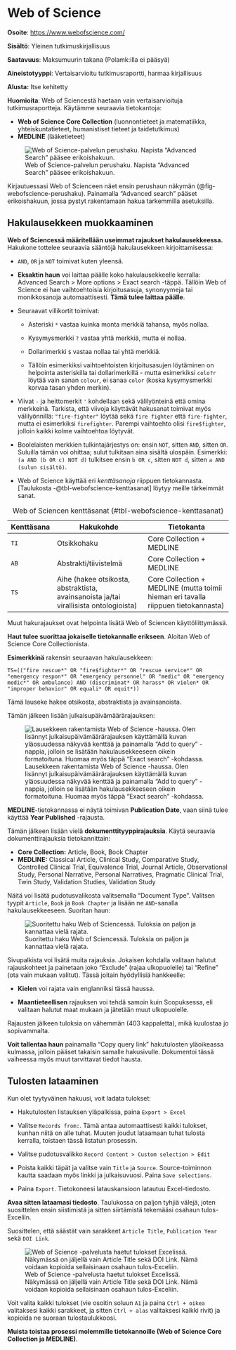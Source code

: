 # Web of Science {#sec-tiet-webofscience}

**Osoite**: <https://www.webofscience.com/>

**Sisältö**: Yleinen tutkimuskirjallisuus

**Saatavuus**: Maksumuurin takana (Polamk:illa ei pääsyä)

**Aineistotyyppi**: Vertaisarvioitu tutkimusraportti, harmaa kirjallisuus

**Alusta:** Itse kehitetty

**Huomioita**: Web of Sciencestä haetaan vain vertaisarvioituja tutkimusraportteja. Käytämme seuraavia tietokantoja:

-   **Web of Science Core Collection** (luonnontieteet ja matematiikka, yhteiskuntatieteet, humanistiset tieteet ja taidetutkimus)
-   **MEDLINE** (lääketieteet)

![Web of Science-palvelun perushaku. Napista "Advanced Search" pääsee erikoishakuun.](pics/webofscience_perushaku.png){#fig-webofscience-perushaku fig-align="center"}

Kirjautuessasi Web of Scienceen näet ensin perushaun näkymän (@fig-webofscience-perushaku). Painamalla "Advanced search" pääset erikoishakuun, jossa pystyt rakentamaan hakua tarkemmilla asetuksilla.

## Hakulausekkeen muokkaaminen

**Web of Sciencessä määritellään useimmat rajaukset hakulausekkeessa.** Hakukone tottelee seuraavia sääntöjä hakulausekkeen kirjoittamisessa:

-   `AND`, `OR` ja `NOT` toimivat kuten yleensä.

-   **Eksaktin haun** voi laittaa päälle koko hakulausekkeelle kerralla: Advanced Search \> More options \> Exact search -täppä. Tällöin Web of Science ei hae vaihtoehtoisia kirjoitusasuja, synonyymeja tai monikkosanoja automaattisesti. **Tämä tulee laittaa päälle**.

-   Seuraavat villikortit toimivat:

    -   Asteriski `*` vastaa kuinka monta merkkiä tahansa, myös nollaa.

    -   Kysymysmerkki `?` vastaa yhtä merkkiä, mutta ei nollaa.

    -   Dollarimerkki `$` vastaa nollaa tai yhtä merkkiä.

    -   Tällöin esimerkiksi vaihtoehtoisten kirjoitusasujen löytäminen on helpointa asteriskilla tai dollarimerkillä - mutta esimerkiksi `colo?r` löytää vain sanan `colour`, ei sanaa `color` (koska kysymysmerkki korvaa tasan yhden merkin).

-   Viivat `-` ja heittomerkit `'` kohdellaan sekä välilyönteinä että omina merkkeinä. Tarkista, että viivoja käyttävät hakusanat toimivat myös välilyönnillä: `"fire-fighter"` löytää sekä `fire fighter` että `fire-fighter`, mutta ei esimerkiksi `firefighter`. Parempi vaihtoehto olisi `fire$fighter`, jolloin kaikki kolme vaihtoehtoa löytyvät.

-   Boolelaisten merkkien tulkintajärjestys on: ensin `NOT`, sitten `AND`, sitten `OR`. Suluilla tämän voi ohittaa; sulut tulkitaan aina sisältä ulospäin. Esimerkki: `(a AND (b OR c) NOT d)` tulkitsee ensin `b OR c`, sitten `NOT d`, sitten `a AND (sulun sisältö)`.

-   Web of Science käyttää eri *kenttäsanoja* riippuen tietokannasta. [Taulukosta -@tbl-webofscience-kenttasanat] löytyy meille tärkeimmät sanat.

| Kenttäsana | Hakukohde                                                                             | Tietokanta                                                                         |
|--------------|------------------------------|----------------------------|
| `TI`       | Otsikkohaku                                                                           | Core Collection + MEDLINE                                                          |
| `AB`       | Abstrakti/tiivistelmä                                                                 | Core Collection + MEDLINE                                                          |
| `TS`       | Aihe (hakee otsikosta, abstraktista, avainsanoista ja/tai virallisista ontologioista) | Core Collection + MEDLINE (mutta toimii hieman eri tavalla riippuen tietokannasta) |

: Web of Sciencen kenttäsanat {#tbl-webofscience-kenttasanat}

Muut hakurajaukset ovat helpointa lisätä Web of Sciencen käyttöliittymässä.

**Haut tulee suorittaa jokaiselle tietokannalle erikseen**. Aloitan Web of Science Core Collectionista.

**Esimerkkinä** rakensin seuraavan hakulausekkeen:

`TS=(("fire rescue*" OR "fire$fighter*" OR "rescue service*" OR "emergency respon*" OR "emergency personnel" OR "medic" OR "emergency medic*" OR ambulance) AND (discriminat* OR harass* OR violen* OR "improper behavior" OR equali* OR equit*))`

Tämä lauseke hakee otsikosta, abstraktista ja avainsanoista.

Tämän jälkeen lisään julkaisupäivämäärärajauksen:

![Lausekkeen rakentamista Web of Science -haussa. Olen lisännyt julkaisupäivämäärärajauksen käyttämällä kuvan yläosuudessa näkyvää kenttää ja painamalla "Add to query" -nappia, jolloin se lisätään hakulausekkeeseen oikein formatoituna. Huomaa myös täppä "Exact search" -kohdassa.](pics/webofscience_lausekkeenrakentaminen1.png){#fig-webofscience-hakulauseke1 fig-align="center"}

::: callout-important
**MEDLINE**-tietokannassa ei näytä toimivan **Publication Date**, vaan siinä tulee käyttää **Year Published** -rajausta.
:::

Tämän jälkeen lisään vielä **dokumenttityyppirajauksia**. Käytä seuraavia dokumenttirajauksia tietokannittain:

-   **Core Collection:** Article, Book, Book Chapter
-   **MEDLINE:** Classical Article, Clinical Study, Comparative Study, Controlled Clinical Trial, Equivalence Trial, Journal Article, Observational Study, Personal Narrative, Personal Narratives, Pragmatic Clinical Trial, Twin Study, Validation Studies, Validation Study

Näitä voi lisätä pudotusvalikosta valitsemalla "Document Type". Valitsen tyypit `Article`, `Book` ja `Book Chapter` ja lisään ne `AND`-sanalla hakulausekkeeseen. Suoritan haun:

![Suoritettu haku Web of Sciencessä. Tuloksia on paljon ja kannattaa vielä rajata.](pics/webofscience_hakutulos1.png){#fig-webofscience-hakutulos1 fig-align="center"}

Sivupalkista voi lisätä muita rajauksia. Jokaisen kohdalla valitaan halutut rajauskohteet ja painetaan joko "Exclude" (rajaa ulkopuolelle) tai "Refine" (ota vain mukaan valitut). Tässä joitain hyödyllisiä hankkeelle:

-   **Kielen** voi rajata vain englanniksi tässä haussa.

-   **Maantieteellisen** rajauksen voi tehdä samoin kuin Scopuksessa, eli valitaan halutut maat mukaan ja jätetään muut ulkopuolelle.

Rajausten jälkeen tuloksia on vähemmän (403 kappaletta), mikä kuulostaa jo sopivammalta.

**Voit tallentaa haun** painamalla "Copy query link" hakutulosten yläoikeassa kulmassa, jolloin pääset takaisin samalle hakusivulle. Dokumentoi tässä vaiheessa myös muut tarvittavat tiedot hausta.

## Tulosten lataaminen

Kun olet tyytyväinen hakuusi, voit ladata tulokset:

-   Hakutulosten listauksen yläpalkissa, paina `Export > Excel`

-   Valitse `Records from:`. Tämä antaa automaattisesti kaikki tulokset, kunhan niitä on alle tuhat. Muuten joudut lataamaan tuhat tulosta kerralla, toistaen tässä listatun prosessin.

-   Valitse pudotusvalikko `Record Content > Custom selection > Edit`

-   Poista kaikki täpät ja valitse vain `Title` ja `Source`. Source-toiminnon kautta saadaan myös linkki ja julkaisuvuosi. Paina `Save selections`.

-   Paina `Export`. Tietokoneesi latauskansioon latautuu Excel-tiedosto.

**Avaa sitten lataamasi tiedosto**. Taulukossa on paljon tyhjiä välejä, joten suosittelen ensin siistimistä ja sitten siirtämistä tekemääsi osahaun tulos-Exceliin.

Suosittelen, että säästät vain sarakkeet `Article Title`, `Publication Year` sekä `DOI Link`.

![Web of Science -palvelusta haetut tulokset Excelissä. Näkymässä on jäljellä vain Article Title sekä DOI Link. Nämä voidaan kopioida sellaisinaan osahaun tulos-Exceliin.](pics/webofscience_tuloksetexcelissä.png){fig-align="center"}

Voit valita kaikki tulokset (vie osoitin soluun `A1` ja paina `Ctrl + oikea` valitaksesi kaikki sarakkeet, ja sitten `Ctrl + alas` valitaksesi kaikki rivit) ja kopioida ne suoraan tulostaulukkoosi.

**Muista toistaa prosessi molemmille tietokannoille (Web of Science Core Collection ja MEDLINE)**.
